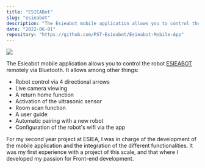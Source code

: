 ```yaml
---
title: "ESIEABot"
slug: "esieabot"
description: "The Esieabot mobile application allows you to control the ESIEABOT robot remotely via Bluetooth."
date: "2022-06-01"
repository: "https://github.com/PST-Esieabot/Esieabot-Mobile-App"
---
```


[![](https://raw.githubusercontent.com/PST-Esieabot/Esieabot-Mobile-App/main/Img/esieabot_application_mobile.png)](https://github.com/PST-Esieabot/Esieabot-Mobile-App)

The Esieabot mobile application allows you to control the robot [ESIEABOT](https://esieabot.esiea.fr/) remotely via Bluetooth.
It allows among other things:

- Robot control via 4 directional arrows
- Live camera viewing
- A return home function
- Activation of the ultrasonic sensor
- Room scan function
- A user guide
- Automatic pairing with a new robot
- Configuration of the robot's wifi via the app

For my second year project at ESIEA, I was in charge of the development of the mobile application and the integration of the different functionalities.
It was my first experience with a project of this scale, and that where I developed my passion for Front-end development.
